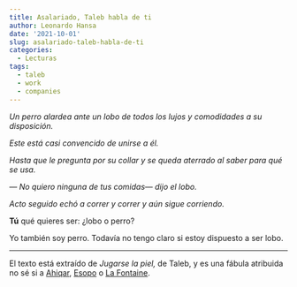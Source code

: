 ```yaml
---
title: Asalariado, Taleb habla de ti
author: Leonardo Hansa
date: '2021-10-01'
slug: asalariado-taleb-habla-de-ti
categories:
  - Lecturas
tags:
  - taleb
  - work
  - companies
---
```


_Un perro alardea ante un lobo de todos los lujos y comodidades a su disposición._

_Este está casi convencido de unirse a él._ 

_Hasta que le pregunta por su collar y se queda aterrado al saber para qué se usa._

_--- No quiero ninguna de tus comidas--- dijo el lobo._

_Acto seguido echó a correr y correr y aún sigue corriendo._ 

**Tú** qué quieres ser: ¿lobo o perro?

Yo también soy perro. Todavía no tengo claro si estoy dispuesto a ser lobo.

***

El texto está extraído de _Jugarse la piel,_ de Taleb, y es una fábula atribuida no sé si a [Ahiqar](https://es.wikipedia.org/wiki/Ahiqar), [Esopo](https://es.wikipedia.org/wiki/Esopo) o [La Fontaine](https://es.wikipedia.org/wiki/Jean_de_La_Fontaine).